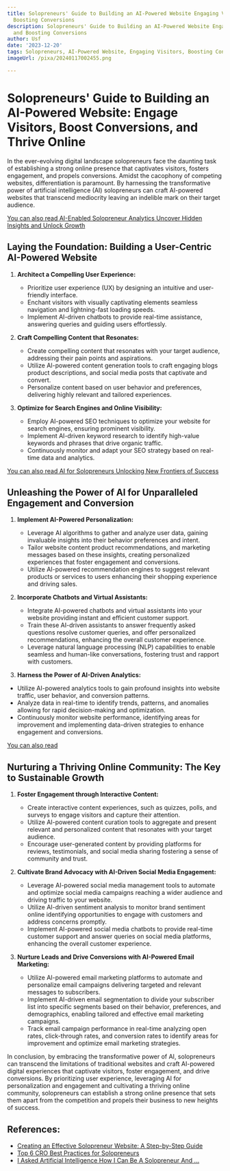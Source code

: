 ```yaml
---
title: Solopreneurs' Guide to Building an AI-Powered Website Engaging Visitors and
  Boosting Conversions
description: Solopreneurs' Guide to Building an AI-Powered Website Engaging Visitors
  and Boosting Conversions
author: Usf
date: '2023-12-20'
tags: Solopreneurs, AI-Powered Website, Engaging Visitors, Boosting Conversions
imageUrl: /pixa/20240117002455.png

---
```

#  Solopreneurs' Guide to Building an AI-Powered Website: Engage Visitors,  Boost Conversions, and Thrive  Online

In the ever-evolving digital landscape solopreneurs face  the  daunting task of establishing a strong online presence that captivates visitors, fosters engagement, and propels conversions. Amidst the cacophony of competing websites, differentiation is  paramount. By harnessing the transformative  power of artificial intelligence  (AI) solopreneurs can craft AI-powered websites that transcend mediocrity leaving an indelible  mark on their target audience.

[You can also read AI-Enabled Solopreneur Analytics Uncover Hidden Insights and Unlock Growth](AI-Enabled%20Solopreneur%20Analytics%20Uncover%20Hidden%20Insights%20and%20Unlock%20Growth)


## Laying the Foundation:  Building a User-Centric AI-Powered Website

1. **Architect a Compelling  User Experience:**
   - Prioritize user experience (UX) by designing an intuitive and user-friendly interface.
   -  Enchant visitors with visually captivating  elements seamless navigation and lightning-fast loading speeds.
    - Implement AI-driven chatbots to provide real-time  assistance,  answering queries and guiding users effortlessly.

2. **Craft Compelling Content that Resonates:**
   - Create compelling content that resonates with your target audience,  addressing their pain points and aspirations.
    - Utilize AI-powered content generation tools to craft engaging blogs product descriptions, and social media posts that captivate  and convert.
   - Personalize  content based on user behavior and preferences, delivering highly relevant and tailored  experiences.

3. **Optimize for Search Engines and Online Visibility:**
   - Employ AI-powered SEO techniques to optimize your website for search engines, ensuring prominent visibility.
    -  Implement AI-driven keyword research to identify high-value keywords  and phrases that  drive organic traffic.
    - Continuously monitor and adapt your SEO  strategy based on real-time data and analytics.

[You can also read AI for  Solopreneurs Unlocking New Frontiers  of Success](AI%20for%20Solopreneurs%20Unlocking%20New%20Frontiers%20of%20Success)


## Unleashing the Power of AI for Unparalleled Engagement and Conversion

1. **Implement AI-Powered  Personalization:**
   - Leverage AI  algorithms  to gather  and analyze user data, gaining invaluable insights into their behavior preferences and intent.
    - Tailor website content product recommendations,  and marketing messages based on  these insights, creating personalized experiences that foster  engagement and conversions.
   - Utilize AI-powered recommendation engines to suggest relevant products or services to users enhancing  their shopping experience and driving sales.

2. **Incorporate Chatbots and Virtual Assistants:**
    - Integrate AI-powered chatbots and virtual assistants into your website providing instant and efficient customer  support.
   -  Train these AI-driven assistants to answer frequently asked questions resolve customer queries, and offer personalized recommendations, enhancing  the overall customer experience.
   - Leverage natural language processing (NLP) capabilities  to enable seamless and human-like conversations, fostering trust  and rapport with customers.

3.  **Harness  the  Power of AI-Driven Analytics:**
   -  Utilize AI-powered analytics tools to gain profound insights into website traffic, user behavior, and conversion patterns.
   -  Analyze data in real-time to identify trends, patterns, and anomalies allowing for rapid decision-making and optimization.
   - Continuously monitor website performance, identifying areas for improvement and implementing data-driven strategies to enhance  engagement  and conversions.

[You can also read ]()


## Nurturing a Thriving Online Community: The Key to Sustainable Growth

1. **Foster Engagement through Interactive Content:**
   - Create interactive content experiences, such as quizzes, polls, and surveys to engage visitors and capture their attention.
   - Utilize AI-powered content curation tools to aggregate and present relevant  and personalized content that resonates with your target audience.
   - Encourage user-generated content by providing platforms for reviews, testimonials,  and social media sharing fostering a sense of community and trust.

2. **Cultivate Brand Advocacy with AI-Driven Social Media Engagement:**
   - Leverage  AI-powered social media management tools to automate and optimize social media campaigns  reaching a wider audience and driving traffic to your  website.
    - Utilize AI-driven sentiment analysis to monitor brand sentiment  online identifying opportunities to engage with customers and address concerns promptly.
   - Implement AI-powered social media  chatbots  to provide real-time customer  support  and answer queries  on  social media platforms, enhancing the overall customer  experience.

3. **Nurture Leads and Drive Conversions with AI-Powered Email Marketing:**
   - Utilize AI-powered  email marketing platforms to automate and personalize email campaigns delivering targeted and  relevant messages to  subscribers.
   - Implement AI-driven email segmentation to divide your subscriber list into specific segments  based on their behavior, preferences, and demographics, enabling tailored and effective email marketing campaigns.
   - Track email  campaign performance in real-time  analyzing open  rates, click-through  rates, and conversion rates to identify areas for improvement and optimize email marketing strategies.

In conclusion, by embracing the  transformative power of  AI, solopreneurs can  transcend the limitations of traditional websites and craft AI-powered digital experiences that captivate visitors, foster engagement, and drive conversions. By prioritizing  user experience, leveraging AI for personalization  and engagement and cultivating a thriving online community, solopreneurs can establish a strong online presence that sets them apart from  the competition and propels their business to new heights of  success.

## References:
- [Creating an Effective Solopreneur Website: A Step-by-Step Guide](https://aicontentfy.com/en/blog/creating-solopreneur-website-step-by-step-guide)
- [Top 6 CRO Best Practices for Solopreneurs](https://pathmonk.com/top-6-cro-best-practices-for-solopreneurs/)
- [I Asked Artificial Intelligence How I Can Be A Solopreneur And ...](https://fahrikarakas.medium.com/i-asked-artificial-intelligence-how-i-can-be-a-solopreneur-and-content-creator-using-ai-1c35556b165e)
